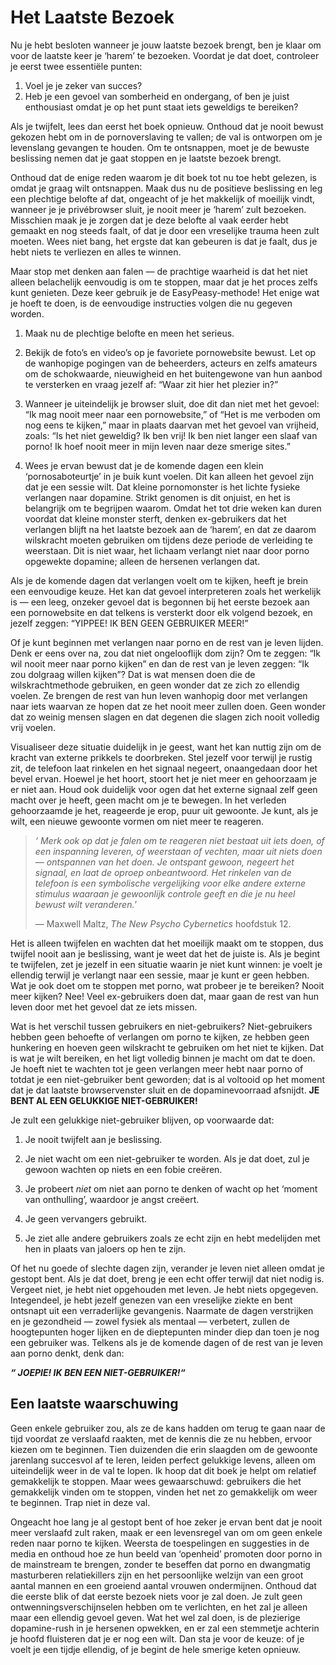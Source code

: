 # Het Laatste Bezoek

Nu je hebt besloten wanneer je jouw laatste bezoek brengt, ben je klaar om voor de laatste keer je 'harem' te bezoeken. Voordat je dat doet, controleer je eerst twee essentiële punten:

1.	Voel je je zeker van succes?
2.	Heb je een gevoel van somberheid en ondergang, of ben je juist enthousiast omdat je op het punt staat iets geweldigs te bereiken?

Als je twijfelt, lees dan eerst het boek opnieuw. Onthoud dat je nooit bewust gekozen hebt om in de pornoverslaving te vallen; de val is ontworpen om je levenslang gevangen te houden. Om te ontsnappen, moet je de bewuste beslissing nemen dat je gaat stoppen en je laatste bezoek brengt.

Onthoud dat de enige reden waarom je dit boek tot nu toe hebt gelezen, is omdat je graag wilt ontsnappen. Maak dus nu de positieve beslissing en leg een plechtige belofte af dat, ongeacht of je het makkelijk of moeilijk vindt, wanneer je je privébrowser sluit, je nooit meer je 'harem' zult bezoeken. Misschien maak je je zorgen dat je deze belofte al vaak eerder hebt gemaakt en nog steeds faalt, of dat je door een vreselijke trauma heen zult moeten. Wees niet bang, het ergste dat kan gebeuren is dat je faalt, dus je hebt niets te verliezen en alles te winnen.

Maar stop met denken aan falen — de prachtige waarheid is dat het niet alleen belachelijk eenvoudig is om te stoppen, maar dat je het proces zelfs kunt genieten. Deze keer gebruik je de EasyPeasy-methode! Het enige wat je hoeft te doen, is de eenvoudige instructies volgen die nu gegeven worden.

1.	Maak nu de plechtige belofte en meen het serieus.

2.	Bekijk de foto's en video's op je favoriete pornowebsite bewust. Let op de wanhopige pogingen van de beheerders, acteurs en zelfs amateurs om de schokwaarde, nieuwigheid en het buitengewone van hun aanbod te versterken en vraag jezelf af: "Waar zit hier het plezier in?"

3.	Wanneer je uiteindelijk je browser sluit, doe dit dan niet met het gevoel: "Ik mag nooit meer naar een pornowebsite," of "Het is me verboden om nog eens te kijken," maar in plaats daarvan met het gevoel van vrijheid, zoals: "Is het niet geweldig? Ik ben vrij! Ik ben niet langer een slaaf van porno! Ik hoef nooit meer in mijn leven naar deze smerige sites."

4.	Wees je ervan bewust dat je de komende dagen een klein 'pornosaboteurtje' in je buik kunt voelen. Dit kan alleen het gevoel zijn dat je een sessie wilt. Dat kleine pornomonster is het lichte fysieke verlangen naar dopamine. Strikt genomen is dit onjuist, en het is belangrijk om te begrijpen waarom. Omdat het tot drie weken kan duren voordat dat kleine monster sterft, denken ex-gebruikers dat het verlangen blijft na het laatste bezoek aan de 'harem', en dat ze daarom wilskracht moeten gebruiken om tijdens deze periode de verleiding te weerstaan. Dit is niet waar, het lichaam verlangt niet naar door porno opgewekte dopamine; alleen de hersenen verlangen dat.

Als je de komende dagen dat verlangen voelt om te kijken, heeft je brein een eenvoudige keuze. Het kan dat gevoel interpreteren zoals het werkelijk is — een leeg, onzeker gevoel dat is begonnen bij het eerste bezoek aan een pornowebsite en dat telkens is versterkt door elk volgend bezoek, en jezelf zeggen: "YIPPEE! IK BEN GEEN GEBRUIKER MEER!"

Of je kunt beginnen met verlangen naar porno en de rest van je leven lijden. Denk er eens over na, zou dat niet ongelooflijk dom zijn? Om te zeggen: "Ik wil nooit meer naar porno kijken" en dan de rest van je leven zeggen: "Ik zou dolgraag willen kijken"? Dat is wat mensen doen die de wilskrachtmethode gebruiken, en geen wonder dat ze zich zo ellendig voelen. Ze brengen de rest van hun leven wanhopig door met verlangen naar iets waarvan ze hopen dat ze het nooit meer zullen doen. Geen wonder dat zo weinig mensen slagen en dat degenen die slagen zich nooit volledig vrij voelen.

Visualiseer deze situatie duidelijk in je geest, want het kan nuttig zijn om de kracht van externe prikkels te doorbreken. Stel jezelf voor terwijl je rustig zit, de telefoon laat rinkelen en het signaal negeert, onaangedaan door het bevel ervan. Hoewel je het hoort, stoort het je niet meer en gehoorzaam je er niet aan. Houd ook duidelijk voor ogen dat het externe signaal zelf geen macht over je heeft, geen macht om je te bewegen. In het verleden gehoorzaamde je het, reageerde je erop, puur uit gewoonte. Je kunt, als je wilt, een nieuwe gewoonte vormen om niet meer te reageren.

>
> *‘ Merk ook op dat je falen om te reageren niet bestaat uit iets doen, of een inspanning leveren, of weerstaan of vechten, maar uit niets doen — ontspannen van het doen. Je ontspant gewoon, negeert het signaal, en laat de oproep onbeantwoord. Het rinkelen van de telefoon is een symbolische vergelijking voor elke andere externe stimulus waaraan je gewoonlijk controle geeft en die je nu heel bewust wilt veranderen.*'
>
> ---  Maxwell Maltz, *The New Psycho Cybernetics* hoofdstuk 12. 

Het is alleen twijfelen en wachten dat het moeilijk maakt om te stoppen, dus twijfel nooit aan je beslissing, want je weet dat het de juiste is. Als je begint te twijfelen, zet je jezelf in een situatie waarin je niet kunt winnen: je voelt je ellendig terwijl je verlangt naar een sessie, maar je kunt er geen hebben. Wat je ook doet om te stoppen met porno, wat probeer je te bereiken? Nooit meer kijken? Nee! Veel ex-gebruikers doen dat, maar gaan de rest van hun leven door met het gevoel dat ze iets missen.

Wat is het verschil tussen gebruikers en niet-gebruikers? Niet-gebruikers hebben geen behoefte of verlangen om porno te kijken, ze hebben geen hunkering en hoeven geen wilskracht te gebruiken om het niet te kijken. Dat is wat je wilt bereiken, en het ligt volledig binnen je macht om dat te doen. Je hoeft niet te wachten tot je geen verlangen meer hebt naar porno of totdat je een niet-gebruiker bent geworden; dat is al voltooid op het moment dat je dat laatste browservenster sluit en de dopaminevoorraad afsnijdt.
 **JE BENT AL EEN GELUKKIGE NIET-GEBRUIKER!**

Je zult een gelukkige niet-gebruiker blijven, op voorwaarde dat:


1.  Je nooit twijfelt aan je beslissing.

2.  Je niet wacht om een niet-gebruiker te worden. Als je dat doet, zul je gewoon wachten op niets en een fobie creëren.

3.  Je probeert *niet* om niet aan porno te denken of wacht op het 'moment van onthulling’, waardoor je angst creëert.

4.  Je geen vervangers gebruikt.

5.  Je ziet alle andere gebruikers zoals ze echt zijn en hebt medelijden met hen in plaats van jaloers op hen te zijn.

Of het nu goede of slechte dagen zijn, verander je leven niet alleen omdat je gestopt bent. Als je dat doet, breng je een echt offer terwijl dat niet nodig is. Vergeet niet, je hebt niet opgehouden met leven. Je hebt niets opgegeven. Integendeel, je hebt jezelf genezen van een vreselijke ziekte en bent ontsnapt uit een verraderlijke gevangenis. Naarmate de dagen verstrijken en je gezondheid — zowel fysiek als mentaal — verbetert, zullen de hoogtepunten hoger lijken en de dieptepunten minder diep dan toen je nog een gebruiker was. Telkens als je de komende dagen of de rest van je leven aan porno denkt, denk dan:

***“ JOEPIE! IK BEN EEN NIET-GEBRUIKER!"***

## Een laatste waarschuwing

Geen enkele gebruiker zou, als ze de kans hadden om terug te gaan naar de tijd voordat ze verslaafd raakten, met de kennis die ze nu hebben, ervoor kiezen om te beginnen. Tien duizenden die erin slaagden om de gewoonte jarenlang succesvol af te leren, leiden perfect gelukkige levens, alleen om uiteindelijk weer in de val te lopen. Ik hoop dat dit boek je helpt om relatief gemakkelijk te stoppen. Maar wees gewaarschuwd: gebruikers die het gemakkelijk vinden om te stoppen, vinden het net zo gemakkelijk om weer te beginnen. Trap niet in deze val.

Ongeacht hoe lang je al gestopt bent of hoe zeker je ervan bent dat je nooit meer verslaafd zult raken, maak er een levensregel van om om geen enkele reden naar porno te kijken. Weersta de toespelingen en suggesties in de media en onthoud hoe ze hun beeld van ‘openheid’ promoten door porno in de mainstream te brengen, zonder te beseffen dat porno en dwangmatig masturberen relatiekillers zijn en het persoonlijke welzijn van een groot aantal mannen en een groeiend aantal vrouwen ondermijnen.
Onthoud dat die eerste blik of dat eerste bezoek niets voor je zal doen. Je zult geen ontwenningsverschijnselen hebben om te verlichten, en het zal je alleen maar een ellendig gevoel geven. Wat het wel zal doen, is de plezierige dopamine-rush in je hersenen opwekken, en er zal een stemmetje achterin je hoofd fluisteren dat je er nog een wilt. Dan sta je voor de keuze: of je voelt je een tijdje ellendig, of je begint de hele smerige keten opnieuw.